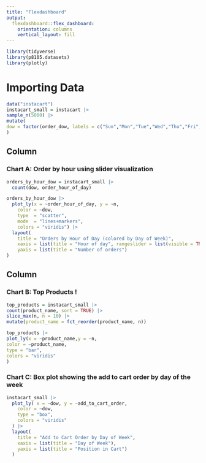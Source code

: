 ```yaml
---
title: "Flexdashboard"
output: 
  flexdashboard::flex_dashboard:
    orientation: columns
    vertical_layout: fill
---
```


```r
library(tidyverse)
library(p8105.datasets)
library(plotly)
```

# Importing Data 
```r
data("instacart")
instacart_small = instacart |>
sample_n(5000) |>
mutate(
dow = factor(order_dow, labels = c("Sun","Mon","Tue","Wed","Thu","Fri","Sat"))
)
```

Column {data-width=650}
-----------------------------------------------------------------------

### Chart A: Order by hour using slider visualization
```r
orders_by_hour_dow = instacart_small |>
  count(dow, order_hour_of_day)

orders_by_hour_dow |>
  plot_ly(x = ~order_hour_of_day, y = ~n,
    color = ~dow,
    type  = "scatter",
    mode  = "lines+markers",
    colors = "viridis") |>
  layout(
    title = "Orders by Hour of Day (colored by Day of Week)",
    xaxis = list(title = "Hour of day", rangeslider = list(visible = TRUE)),
    yaxis = list(title = "Number of orders")
)
```

Column {data-width=350}
-----------------------------------------------------------------------

### Chart B: Top Products ! 

```r
top_products = instacart_small |>
count(product_name, sort = TRUE) |>
slice_max(n, n = 10) |>
mutate(product_name = fct_reorder(product_name, n))

top_products |>
plot_ly(x = ~product_name,y = ~n,
color = ~product_name,
type = "bar",
colors = "viridis"
)
```

### Chart C: Box plot showing the add to cart order by day of the week 

```r
instacart_small |>
  plot_ly( x = ~dow, y = ~add_to_cart_order,
    color = ~dow,
    type = "box",
    colors = "viridis"
  ) |>
  layout(
    title = "Add to Cart Order by Day of Week",
    xaxis = list(title = "Day of Week"),
    yaxis = list(title = "Position in Cart")
  )
```

